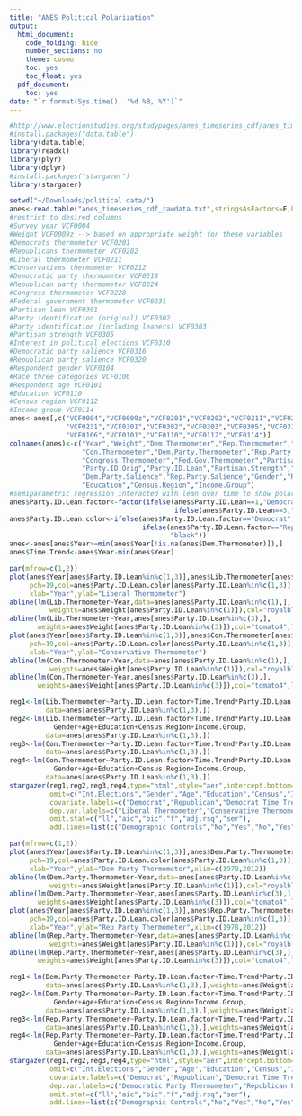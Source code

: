 ```yaml
---
title: "ANES Political Polarization"
output:
  html_document:
    code_folding: hide
    number_sections: no
    theme: cosmo
    toc: yes
    toc_float: yes
  pdf_document:
    toc: yes
date: "`r format(Sys.time(), '%d %B, %Y')`"
---
```


```r
#http://www.electionstudies.org/studypages/anes_timeseries_cdf/anes_timeseries_cdf.htm
#install.packages("data.table")
library(data.table)
library(readxl)
library(plyr)
library(dplyr)
#install.packages("stargazer")
library(stargazer)
```

```r
setwd("~/Downloads/political data/")
anes<-read.table("anes_timeseries_cdf_rawdata.txt",stringsAsFactors=F,header=T,sep="|")
#restrict to desired columns
#Survey year VCF0004
#Weight VCF0009z --> based on appropriate weight for these variables
#Democrats thermometer VCF0201
#Republicans thermometer VCF0202
#Liberal thermometer VCF0211
#Conservatives thermometer VCF0212
#Democratic party thermometer VCF0218
#Republican party thermometer VCF0224
#Congress thermometer VCF0228
#Federal government thermometer VCF0231
#Partisan lean VCF0301
#Party identification (original) VCF0302
#Party identification (including leaners) VCF0303
#Partisan strength VCF0305
#Interest in political elections VCF0310
#Democratic party salience VCF0316
#Republican party salience VCF0320
#Respondent gender VCF0104
#Race three categories VCF0106
#Respondent age VCF0101
#Education VCF0110
#Census region VCF0112
#Income group VCF0114
anes<-anes[,c("VCF0004","VCF0009z","VCF0201","VCF0202","VCF0211","VCF0212","VCF0218","VCF0224","VCF0228",
              "VCF0231","VCF0301","VCF0302","VCF0303","VCF0305","VCF0310","VCF0316","VCF0320","VCF0104",
              "VCF0106","VCF0101","VCF0110","VCF0112","VCF0114")]
colnames(anes)<-c("Year","Weight","Dem.Thermometer","Rep.Thermometer","Lib.Thermometer",
                  "Con.Thermometer","Dem.Party.Thermometer","Rep.Party.Thermometer",
                  "Congress.Thermometer","Fed.Gov.Thermometer","Partisan.Lean",
                  "Party.ID.Orig","Party.ID.Lean","Partisan.Strength","Int.Elections",
                  "Dem.Party.Salience","Rep.Party.Salience","Gender","Race","Age",
                  "Education","Census.Region","Income.Group")
#semiparametric regression interacted with lean over time to show polarization
anes$Party.ID.Lean.factor<-factor(ifelse(anes$Party.ID.Lean==1,"Democrat",
                                         ifelse(anes$Party.ID.Lean==3,"Republican","Other")))
anes$Party.ID.Lean.color<-ifelse(anes$Party.ID.Lean.factor=="Democrat","royalblue2",
                                 ifelse(anes$Party.ID.Lean.factor=="Republican","tomato2",
                                        "black"))
anes<-anes[anes$Year>=min(anes$Year[!is.na(anes$Dem.Thermometer)]),]
anes$Time.Trend<-anes$Year-min(anes$Year)
```

```r
par(mfrow=c(1,2))
plot(anes$Year[anes$Party.ID.Lean%in%c(1,3)],anes$Lib.Thermometer[anes$Party.ID.Lean%in%c(1,3)],
     pch=19,col=anes$Party.ID.Lean.color[anes$Party.ID.Lean%in%c(1,3)],
     xlab="Year",ylab="Liberal Thermometer")
abline(lm(Lib.Thermometer~Year,data=anes[anes$Party.ID.Lean%in%c(1),],
          weights=anes$Weight[anes$Party.ID.Lean%in%c(1)]),col="royalblue4",lwd=4)
abline(lm(Lib.Thermometer~Year,anes[anes$Party.ID.Lean%in%c(3),],
       weights=anes$Weight[anes$Party.ID.Lean%in%c(3)]),col="tomato4",lwd=4)
plot(anes$Year[anes$Party.ID.Lean%in%c(1,3)],anes$Con.Thermometer[anes$Party.ID.Lean%in%c(1,3)],
     pch=19,col=anes$Party.ID.Lean.color[anes$Party.ID.Lean%in%c(1,3)],
     xlab="Year",ylab="Conservative Thermometer")
abline(lm(Con.Thermometer~Year,data=anes[anes$Party.ID.Lean%in%c(1),],
          weights=anes$Weight[anes$Party.ID.Lean%in%c(1)]),col="royalblue4",lwd=4)
abline(lm(Con.Thermometer~Year,anes[anes$Party.ID.Lean%in%c(3),],
       weights=anes$Weight[anes$Party.ID.Lean%in%c(3)]),col="tomato4",lwd=4)
```

```r
reg1<-lm(Lib.Thermometer~Party.ID.Lean.factor+Time.Trend*Party.ID.Lean.factor,
         data=anes[anes$Party.ID.Lean%in%c(1,3),])
reg2<-lm(Lib.Thermometer~Party.ID.Lean.factor+Time.Trend*Party.ID.Lean.factor+Int.Elections+
           Gender+Age+Education+Census.Region+Income.Group,
         data=anes[anes$Party.ID.Lean%in%c(1,3),])
reg3<-lm(Con.Thermometer~Party.ID.Lean.factor+Time.Trend*Party.ID.Lean.factor,
         data=anes[anes$Party.ID.Lean%in%c(1,3),])
reg4<-lm(Con.Thermometer~Party.ID.Lean.factor+Time.Trend*Party.ID.Lean.factor+Int.Elections+
           Gender+Age+Education+Census.Region+Income.Group,
         data=anes[anes$Party.ID.Lean%in%c(1,3),])
stargazer(reg1,reg2,reg3,reg4,type="html",style="aer",intercept.bottom=F,
          omit=c("Int.Elections","Gender","Age","Education","Census","Income"),
          covariate.labels=c("Democrat","Republican","Democrat Time Trend","Republican Time Trend"),
          dep.var.labels=c("Liberal Thermometer","Conservative Thermometer"),
          omit.stat=c("ll","aic","bic","f","adj.rsq","ser"),
          add.lines=list(c("Demographic Controls","No","Yes","No","Yes")))
```

```r
par(mfrow=c(1,2))
plot(anes$Year[anes$Party.ID.Lean%in%c(1,3)],anes$Dem.Party.Thermometer[anes$Party.ID.Lean%in%c(1,3)],
     pch=19,col=anes$Party.ID.Lean.color[anes$Party.ID.Lean%in%c(1,3)],
     xlab="Year",ylab="Dem Party Thermometer",xlim=c(1978,2012))
abline(lm(Dem.Party.Thermometer~Year,data=anes[anes$Party.ID.Lean%in%c(1),],
          weights=anes$Weight[anes$Party.ID.Lean%in%c(1)]),col="royalblue4",lwd=4)
abline(lm(Dem.Party.Thermometer~Year,anes[anes$Party.ID.Lean%in%c(3),],
       weights=anes$Weight[anes$Party.ID.Lean%in%c(3)]),col="tomato4",lwd=4)
plot(anes$Year[anes$Party.ID.Lean%in%c(1,3)],anes$Rep.Party.Thermometer[anes$Party.ID.Lean%in%c(1,3)],
     pch=19,col=anes$Party.ID.Lean.color[anes$Party.ID.Lean%in%c(1,3)],
     xlab="Year",ylab="Rep Party Thermometer",xlim=c(1978,2012))
abline(lm(Rep.Party.Thermometer~Year,data=anes[anes$Party.ID.Lean%in%c(1),],
          weights=anes$Weight[anes$Party.ID.Lean%in%c(1)]),col="royalblue4",lwd=4)
abline(lm(Rep.Party.Thermometer~Year,anes[anes$Party.ID.Lean%in%c(3),],
       weights=anes$Weight[anes$Party.ID.Lean%in%c(3)]),col="tomato4",lwd=4)
```

```r
reg1<-lm(Dem.Party.Thermometer~Party.ID.Lean.factor+Time.Trend*Party.ID.Lean.factor,
         data=anes[anes$Party.ID.Lean%in%c(1,3),],weights=anes$Weight[anes$Party.ID.Lean%in%c(1,3)])
reg2<-lm(Dem.Party.Thermometer~Party.ID.Lean.factor+Time.Trend*Party.ID.Lean.factor+Int.Elections+
           Gender+Age+Education+Census.Region+Income.Group,
         data=anes[anes$Party.ID.Lean%in%c(1,3),],weights=anes$Weight[anes$Party.ID.Lean%in%c(1,3)])
reg3<-lm(Rep.Party.Thermometer~Party.ID.Lean.factor+Time.Trend*Party.ID.Lean.factor,
         data=anes[anes$Party.ID.Lean%in%c(1,3),],weights=anes$Weight[anes$Party.ID.Lean%in%c(1,3)])
reg4<-lm(Rep.Party.Thermometer~Party.ID.Lean.factor+Time.Trend*Party.ID.Lean.factor+Int.Elections+
           Gender+Age+Education+Census.Region+Income.Group,
         data=anes[anes$Party.ID.Lean%in%c(1,3),],weights=anes$Weight[anes$Party.ID.Lean%in%c(1,3)])
stargazer(reg1,reg2,reg3,reg4,type="html",style="aer",intercept.bottom=F,
          omit=c("Int.Elections","Gender","Age","Education","Census","Income"),
          covariate.labels=c("Democrat","Republican","Democrat Time Trend","Republican Time Trend"),
          dep.var.labels=c("Democratic Party Thermometer","Republican Party Thermometer"),
          omit.stat=c("ll","aic","bic","f","adj.rsq","ser"),
          add.lines=list(c("Demographic Controls","No","Yes","No","Yes")))
```
